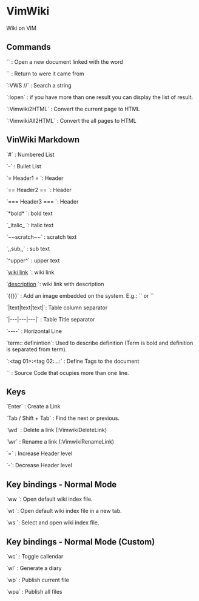 = VimWiki =

Wiki on VIM

== Commands ==


`<enter>` : Open a new document linked with the word

`<backspace>` : Return to were it came from

`:VWS /<string to search>/` : Search a string

`:lopen` : if you have more than one result you can display the list of result.

`:Vimwiki2HTML` : Convert the current page to HTML

`:VimwikiAll2HTML` : Convert the all pages to HTML

== VinWiki Markdown ==


`#` : Numbered List

`-` : Bullet List

`= Header1 = `: Header

`== Header2 == `: Header

`=== Header3 === `: Header

`*bold* `: bold text

`_italic_ `: italic text

`~~scratch~~` : scratch text

`,,sub,,` : sub text

`^upper^` : upper text

`[[wiki link]] `: wiki link

`[[wiki link|description]] `: wiki link with description

`{{<image url>}}` : Add an image embedded on the system. E.g.: `{{local:../../images/vimwiki_logo.png}}` or `{{http://vimwiki.googlecode.com/hg/images/vimwiki_logo.png}}`

`|text|text|text|`: Table column separator

`|---|---|---|` : Table Title separator

`----` : Horizontal Line

`term:: definintion`: Used to describe definition (Term is bold and definition is separated from term).

`:<tag 01>:<tag 02:...:` : Define Tags to the document

`{{{<code>}}}` : Source Code that ocupies more than one line.

== Keys ==

`Enter` : Create a Link

`Tab / Shift + Tab` : Find the next or previous.

`\wd` : Delete a link (:VimwikiDeleteLink)

`\wr` : Rename a link (:VimwikiRenameLink)

`=` : Increase Header level

`-`: Decrease Header level

== Key bindings - Normal Mode ==

`<Leader>ww `: Open default wiki index file.

`<Leader>wt `: Open default wiki index file in a new tab.

`<Leader>ws `: Select and open wiki index file.

== Key bindings - Normal Mode (Custom) ==

`<Leader>wc` : Toggle callendar

`<Leader>wl` : Generate a diary

`<Leader>wp` : Publish current file

`<Leader>wpa` : Publish all files


